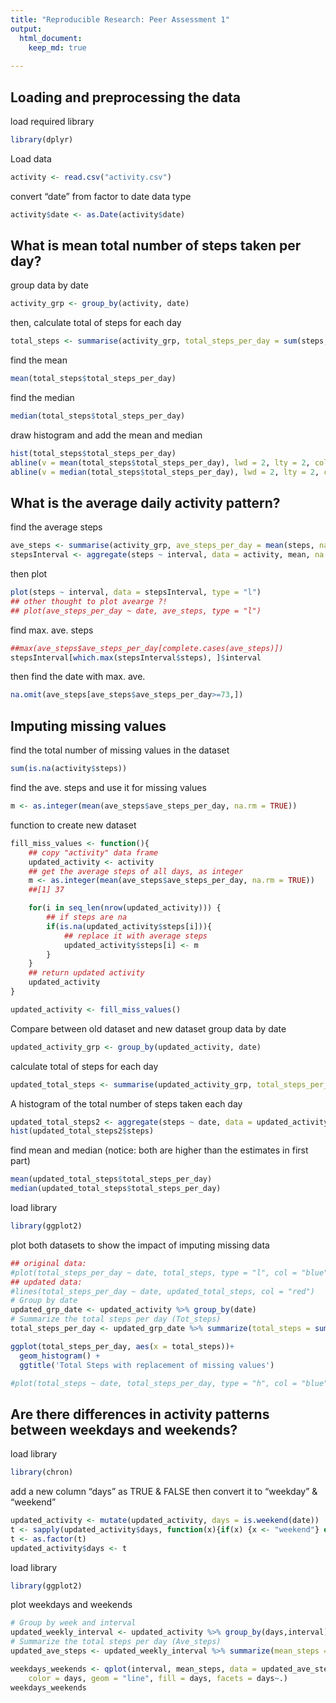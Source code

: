 ```yaml
---
title: "Reproducible Research: Peer Assessment 1"
output: 
  html_document:
    keep_md: true
   
---
```



## Loading and preprocessing the data
load required library
```r
library(dplyr)
```

Load data
```r
activity <- read.csv("activity.csv")
```

convert "date" from factor to date data type
```r
activity$date <- as.Date(activity$date)
```

## What is mean total number of steps taken per day?
group data by date
```r
activity_grp <- group_by(activity, date)
```

then, calculate total of steps for each day
```r
total_steps <- summarise(activity_grp, total_steps_per_day = sum(steps, na.rm = TRUE))
```

find the mean
```r
mean(total_steps$total_steps_per_day)
```
find the median
```r
median(total_steps$total_steps_per_day)
```

draw histogram and add the mean and median
```r
hist(total_steps$total_steps_per_day)
abline(v = mean(total_steps$total_steps_per_day), lwd = 2, lty = 2, col = "blue")	  
abline(v = median(total_steps$total_steps_per_day), lwd = 2, lty = 2, col = "red")
```


## What is the average daily activity pattern?
find the average steps
```r
ave_steps <- summarise(activity_grp, ave_steps_per_day = mean(steps, na.rm = TRUE))
stepsInterval <- aggregate(steps ~ interval, data = activity, mean, na.rm = TRUE)
```

then plot
```r
plot(steps ~ interval, data = stepsInterval, type = "l")
## other thought to plot avearge ?! 
## plot(ave_steps_per_day ~ date, ave_steps, type = "l")
```

find max. ave. steps
```r
##max(ave_steps$ave_steps_per_day[complete.cases(ave_steps)])
stepsInterval[which.max(stepsInterval$steps), ]$interval
```
then find the date with max. ave.
```r
na.omit(ave_steps[ave_steps$ave_steps_per_day>=73,])
```

## Imputing missing values
find the total number of missing values in the dataset
```r
sum(is.na(activity$steps))
```

find the ave. steps and use it for missing values
```r
m <- as.integer(mean(ave_steps$ave_steps_per_day, na.rm = TRUE))
```

function to create new dataset
```r
fill_miss_values <- function(){
	## copy "activity" data frame
	updated_activity <- activity
	## get the average steps of all days, as integer
	m <- as.integer(mean(ave_steps$ave_steps_per_day, na.rm = TRUE))
	##[1] 37

	for(i in seq_len(nrow(updated_activity))) {
		## if steps are na
		if(is.na(updated_activity$steps[i])){
			## replace it with average steps
			updated_activity$steps[i] <- m
		}
	}
	## return updated activity
	updated_activity
}

updated_activity <- fill_miss_values()
```

Compare between old dataset and new dataset
group data by date
```r
updated_activity_grp <- group_by(updated_activity, date)
```

calculate total of steps for each day
```r
updated_total_steps <- summarise(updated_activity_grp, total_steps_per_day = sum(steps, na.rm = TRUE))
```

A histogram of the total number of steps taken each day
```r
updated_total_steps2 <- aggregate(steps ~ date, data = updated_activity, sum)
hist(updated_total_steps2$steps)
```


find mean and median (notice: both are higher than the estimates in first part)
```r
mean(updated_total_steps$total_steps_per_day)
median(updated_total_steps$total_steps_per_day)
```

load library
```r
library(ggplot2)
```
plot both datasets to show the impact of imputing missing data
```r
## original data:
#plot(total_steps_per_day ~ date, total_steps, type = "l", col = "blue")
## updated data:
#lines(total_steps_per_day ~ date, updated_total_steps, col = "red")
# Group by date   
updated_grp_date <- updated_activity %>% group_by(date)
# Summarize the total steps per day (Tot_steps)
total_steps_per_day <- updated_grp_date %>% summarize(total_steps = sum(steps))

ggplot(total_steps_per_day, aes(x = total_steps))+
  geom_histogram() +
  ggtitle('Total Steps with replacement of missing values') 

#plot(total_steps ~ date, total_steps_per_day, type = "h", col = "blue")
```

## Are there differences in activity patterns between weekdays and weekends?
load library
```r
library(chron)
```

add a new column "days" as TRUE & FALSE then convert it to "weekday" & "weekend"
```r
updated_activity <- mutate(updated_activity, days = is.weekend(date))
t <- sapply(updated_activity$days, function(x){if(x) {x <- "weekend"} else {x <- "weekday"}})
t <- as.factor(t)
updated_activity$days <- t
```
load library
```r
library(ggplot2)
```
plot weekdays and weekends
```r
# Group by week and interval   
updated_weekly_interval <- updated_activity %>% group_by(days,interval)
# Summarize the total steps per day (Ave_steps)
updated_ave_steps <- updated_weekly_interval %>% summarize(mean_steps = mean(steps))

weekdays_weekends <- qplot(interval, mean_steps, data = updated_ave_steps, 
	color = days, geom = "line", fill = days, facets = days~.)
weekdays_weekends
```



